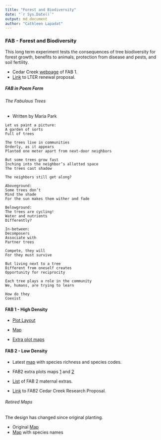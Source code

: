 ```yaml
---
title: "Forest and Biodiversity"
date: "`r Sys.Date()`"
output: md_document
author: "Cathleen Lapadat"
---
```

### FAB - Forest and Biodiversity

This long term experiment tests the consequences of tree biodiversity for forest growth, benefits to animals, protection from disease and pests, and soil fertility.  

*  Cedar Creek [webpage](https://www.cedarcreek.umn.edu/research/experiments/e271) of FAB 1.  
*  [Link](https://drive.google.com/file/d/10ao9EPqfDH4tNasWDOflgD_vNjhX4qWG/view?usp=sharing) to LTER renewal proposal.  

##### FAB in Poem Form

###### The Fabulous Trees
*  Written by Maria Park
```
Let us paint a picture:
A garden of sorts
Full of trees

The trees live in communities
Orderly, as it appears
Planted one meter apart from next-door neighbors

But some trees grow fast
Inching into the neighbor’s allotted space
The trees cast shadow

The neighbors still get along?

Aboveground:
Some trees don’t
Mind the shade
For the sun makes them wither and fade

Belowground:
The trees are cycling!
Water and nutrients
Differently?

In-between:
Decomposers
Associate with
Partner trees

Compete, they will
For they must survive

But living next to a tree
Different from oneself creates
Opportunity for reciprocity

Each tree plays a role in the community
We, humans, are trying to learn

How do they
Coexist
```
#### FAB 1 - High Density  

*  [Plot Layout](https://docs.google.com/spreadsheets/d/1VIs6ZAfZzzmTPHz2xQ8-L-tdguxjdt7M/edit?usp=sharing&ouid=117278050553426340443&rtpof=true&sd=true)   

*  [Map](https://drive.google.com/file/d/1lwET9O_mKjS2TuVV4UbKdc_4qoujiSEs/view?usp=sharing)   

*  [Extra plot maps](https://drive.google.com/file/d/1qbQ9mznZh2vCK3a2ni6HP2kSh_R-EorU/view?usp=sharing)   

#### FAB 2 - Low Density

* Latest [map](https://drive.google.com/file/d/1vyaETdDtMolS20AabYc0D_3qR2dS80Kw/view?usp=sharing) with species richness and species codes.   

*  FAB2 extra plots maps [1](https://drive.google.com/file/d/1t5n4MzeFt0zVGcrKCc2LEQ6iqAK1grtj/view?usp=sharing) and [2](https://drive.google.com/file/d/1-4J6fnoq15Zf2X2iRFlYa6bDMfW_lIw5/view?usp=sharing)   

*  [List](https://docs.google.com/spreadsheets/d/1jzuTqeNJpCjljMNGv_r9ICqQubZSwKE-/edit?usp=sharing&ouid=117278050553426340443&rtpof=true&sd=true) of FAB 2 maternal extras.   

*  [Link](https://drive.google.com/file/d/1SnALIYrNLDOmWsSK1GH1tPxHo52Exm-A/view?usp=sharing) to FAB2 Cedar Creek Research Proposal.   

###### Retired Maps

The design has changed since original planting.  

*  Original [Map](https://drive.google.com/file/d/1PFnVOhE-07KCANTF9PNeIFqpEo7836Ae/view?usp=sharing)  
*  [Map](https://drive.google.com/file/d/15kzZxXVo0sBTuqEuCjorWAxEhyUF41Mw/view?usp=sharing) with species names  
